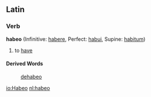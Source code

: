 ==Latin==
===Verb===
'''habeo''' (Infinitive: [[habere]], Perfect: [[habui]], Supine: [[habitum]])

#to [[have]]
====Derived Words====
:[[dehabeo]]

[[io:Habeo]]
[[nl:habeo]]